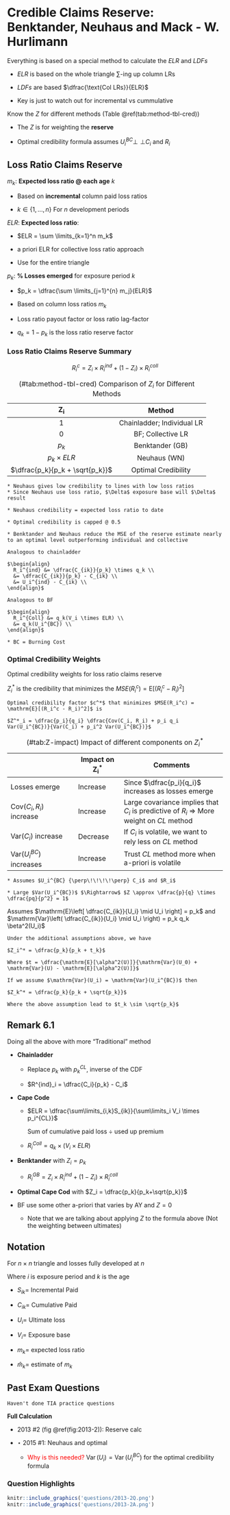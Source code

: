 # Credible Claims Reserve: Benktander, Neuhaus and Mack - W. Hurlimann

Everything is based on a special method to calculate the $ELR$ and $LDFs$

* $ELR$ is based on the whole triangle $\sum$-ing up column LRs

* $LDFs$ are based $\dfrac{\text{Col LRs}}{ELR}$

* Key is just to watch out for incremental vs cummulative

Know the $Z$ for different methods (Table \@ref(tab:method-tbl-cred))

* The $Z$ is for weighting the **reserve**

* Optimal credibility formula assumes $U_i^{BC} {\perp\!\!\!\!\perp} C_i$ and $R_i$

## Loss Ratio Claims Reserve

$m_k$: **Expected loss ratio @ each age** $k$

* Based on **incremental** column paid loss ratios

* $k \in \{1, ..., n \}$ For $n$ development periods

$ELR$: **Expected loss ratio**:  

* $ELR = \sum \limits_{k=1}^n m_k$

* a priori ELR for collective loss ratio approach

* Use for the entire triangle

$p_k$: **% Losses emerged** for exposure period $k$

* $p_k = \dfrac{\sum \limits_{j=1}^{n} m_j}{ELR}$

* Based on column loss ratios $m_k$

* Loss ratio payout factor or loss ratio lag-factor

* $q_k = 1 - p_k$ is the loss ratio reserve factor

### Loss Ratio Claims Reserve Summary

$$R_i^c = Z_i \times R_i^{ind} + (1-Z_i) \times R_i^{coll}$$

Table: (\#tab:method-tbl-cred) Comparison of $Z_i$ for Different Methods

| $\mathbf{Z_i}$ | Method |
|:------------------:|:------------------:|
| 1     | Chainladder; Individual LR|
| 0     | BF; Collective LR|
| $p_k$ | Benktander (GB) |
| $p_k \times ELR$ | Neuhaus (WN) |
| $\dfrac{p_k}{p_k + \sqrt{p_k}}$ | Optimal Credibility |

```remark


* Neuhaus gives low credibility to lines with low loss ratios 
* Since Neuhaus use loss ratio, $\Delta$ exposure base will $\Delta$ result

* Neuhaus credibility = expected loss ratio to date

* Optimal credibility is capped @ 0.5

* Benktander and Neuhaus reduce the MSE of the reserve estimate nearly to an optimal level outperforming individual and collective
```

```proposition
Analogous to chainladder

$\begin{align}
  R_i^{ind} &= \dfrac{C_{ik}}{p_k} \times q_k \\
  &= \dfrac{C_{ik}}{p_k} - C_{ik} \\
  &= U_i^{ind} - C_{ik} \\
\end{align}$
```

```proposition
Analogous to BF

$\begin{align}
  R_i^{Coll} &= q_k(V_i \times ELR) \\
  &= q_k(U_i^{BC}) \\
\end{align}$

* BC = Burning Cost
```

### Optimal Credibility Weights

Optimal credibility weights for loss ratio claims reserve

$Z^*_i$ is the credibility that minimizes the $MSE(R_i^c) = \mathrm{E}[(R_i^c - R_i)^2]$

```theorem
Optimal credibility factor $c^*$ that minimizes $MSE(R_i^c) = \mathrm{E}[(R_i^c - R_i)^2]$ is

$Z^*_i = \dfrac{p_i}{q_i} \dfrac{Cov(C_i, R_i) + p_i q_i Var(U_i^{BC})}{Var(C_i) + p_i^2 Var(U_i^{BC})}$
```

Table: (\#tab:Z-impact) Impact of different components on $Z_i^*$

|  | Impact on $\mathbf{Z_i^*}$ | Comments |
| ------------------ | ------------| --------------------------- |
| Losses emerge | Increase | Since $\dfrac{p_i}{q_i}$ increases as losses emerge | 
| $\mathrm{Cov}(C_i, R_i)$ increase | Increase | Large covariance implies that $C_i$ is predictive of $R_i$ $\Rightarrow$ More weight on $CL$ method |
| $\mathrm{Var}(C_i)$ increase | Decrease | If $C_i$ is volatile, we want to rely less on $CL$ method |
| $\mathrm{Var}(U_i^{BC})$ increases | Increase | Trust $CL$ method more when a-priori is volatile |

```remark


* Assumes $U_i^{BC} {\perp\!\!\!\!\perp} C_i$ and $R_i$

* Large $Var(U_i^{BC})$ $\Rightarrow$ $Z \approx \dfrac{p}{q} \times \dfrac{pq}{p^2} = 1$
```

Assumes $\mathrm{E}\left[ \dfrac{C_{ik}}{U_i} \mid U_i \right] = p_k$ and $\mathrm{Var}\left( \dfrac{C_{ik}}{U_i} \mid U_i \right) = p_k q_k \beta^2(U_i)$

```theorem
Under the additional assumptions above, we have 

$Z_i^* = \dfrac{p_k}{p_k + t_k}$

Where $t = \dfrac{\mathrm{E}[\alpha^2(U)]}{\mathrm{Var}(U_0) + \mathrm{Var}(U) - \mathrm{E}[\alpha^2(U)]}$
```

```theorem
If we assume $\mathrm{Var}(U_i) = \mathrm{Var}(U_i^{BC})$ then

$Z_k^* = \dfrac{p_k}{p_k + \sqrt{p_k}}$

Where the above assumption lead to $t_k \sim \sqrt{p_k}$
```

## Remark 6.1

Doing all the above with more "Traditional" method

* **Chainladder**

    * Replace $p_k$ with $p_k^{CL}$, inverse of the CDF

    * $R^{ind}_i = \dfrac{C_i}{p_k} - C_i$

* **Cape Code**

    * $ELR = \dfrac{\sum\limits_{i,k}S_{ik}}{\sum\limits_i V_i \times p_i^{CL}}$
    
        Sum of cumulative paid loss $\div$ used up premium
    
    * $R^{Coll}_i = q_k \times (V_i \times ELR)$

* **Benktander** with $Z_i = p_k$

    * $R^{GB}_i = Z_i \times R^{ind}_i + (1 - Z_i) \times R^{coll}_i$

* **Optimal Cape Cod** with $Z_i = \dfrac{p_k}{p_k+\sqrt{p_k}}$

* BF use some other a-priori that varies by AY and $Z = 0$

    * Note that we are talking about applying $Z$ to the formula above (Not the weighting between ultimates)

## Notation

For $n \times n$ triangle and losses fully developed at $n$

Where $i$ is exposure period and $k$ is the age

* $S_{ik} =$ Incremental Paid

* $C_{ik} =$ Cumulative Paid

* $U_i =$ Ultimate loss

* $V_i =$ Exposure base

* $m_k =$ expected loss ratio

* $\hat{m}_k =$ estimate of $m_k$


## Past Exam Questions

```block
Haven't done TIA practice questions
```

**Full Calculation**

* 2013 #2 (fig \@ref(fig:2013-2)): Reserve calc 

* $\star$ 2015 #1: Neuhaus and optimal
    
    * <span style="color:red">Why is this needed?</span> $\operatorname{Var}(U_i) = \operatorname{Var}(U_i^{BC})$ for the optimal credibility formula

### Question Highlights

```r
knitr::include_graphics('questions/2013-2Q.png')
knitr::include_graphics('questions/2013-2A.png')
```